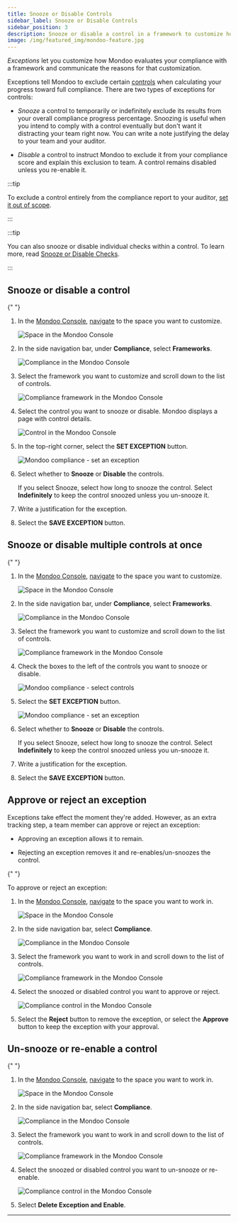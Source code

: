 ```yaml
---
title: Snooze or Disable Controls
sidebar_label: Snooze or Disable Controls
sidebar_position: 3
description: Snooze or disable a control in a framework to customize how Mondoo evaluates your compliance with that framework
image: /img/featured_img/mondoo-feature.jpg
---
```


_Exceptions_ let you customize how Mondoo evaluates your compliance with a framework and communicate the reasons for that customization.

Exceptions tell Mondoo to exclude certain [controls](/platform/compliance/monitor/frameworks/) when calculating your progress toward full compliance. There are two types of exceptions for controls:

- _Snooze_ a control to temporarily or indefinitely exclude its results from your overall compliance progress percentage. Snoozing is useful when you intend to comply with a control eventually but don't want it distracting your team right now. You can write a note justifying the delay to your team and your auditor.

- _Disable_ a control to instruct Mondoo to exclude it from your compliance score and explain this exclusion to team. A control remains disabled unless you re-enable it.

:::tip

To exclude a control entirely from the compliance report to your auditor, [set it out of scope](/platform/compliance/customize/scope/).

:::

:::tip

You can also snooze or disable individual checks within a control. To learn more, read [Snooze or Disable Checks](/platform/compliance/customize/exceptions-checks/).

:::

## Snooze or disable a control


<Partial />{" "}

1. In the [Mondoo Console](https://console.mondoo.com), [navigate](/platform/start/navigate/) to the space you want to customize.

   ![Space in the Mondoo Console](/img/platform/security/monitor-org.png)

2. In the side navigation bar, under **Compliance**, select **Frameworks**.

   ![Compliance in the Mondoo Console](/img/platform/compliance/home.png)

3. Select the framework you want to customize and scroll down to the list of controls.

   ![Compliance framework in the Mondoo Console](/img/platform/compliance/controls.png)

4. Select the control you want to snooze or disable. Mondoo displays a page with control details.

   ![Control in the Mondoo Console](/img/platform/compliance/control.png)

5. In the top-right corner, select the **SET EXCEPTION** button.

   ![Mondoo compliance - set an exception](/img/platform/compliance/set-exception-2.png)

6. Select whether to **Snooze** or **Disable** the controls.

   If you select Snooze, select how long to snooze the control. Select **Indefinitely** to keep the control snoozed unless you un-snooze it.

7. Write a justification for the exception.

8. Select the **SAVE EXCEPTION** button.

## Snooze or disable multiple controls at once

<Partial />{" "}

1. In the [Mondoo Console](https://console.mondoo.com), [navigate](/platform/start/navigate/) to the space you want to customize.

   ![Space in the Mondoo Console](/img/platform/security/monitor-org.png)

2. In the side navigation bar, under **Compliance**, select **Frameworks**.

   ![Compliance in the Mondoo Console](/img/platform/compliance/home.png)

3. Select the framework you want to customize and scroll down to the list of controls.

   ![Compliance framework in the Mondoo Console](/img/platform/compliance/controls.png)

4. Check the boxes to the left of the controls you want to snooze or disable.

   ![Mondoo compliance - select controls](/img/platform/compliance/select-controls.png)

5. Select the **SET EXCEPTION** button.

   ![Mondoo compliance - set an exception](/img/platform/compliance/set-exception.png)

6. Select whether to **Snooze** or **Disable** the controls.

   If you select Snooze, select how long to snooze the control. Select **Indefinitely** to keep the control snoozed unless you un-snooze it.

7. Write a justification for the exception.

8. Select the **SAVE EXCEPTION** button.

## Approve or reject an exception

Exceptions take effect the moment they're added. However, as an extra tracking step, a team member can approve or reject an exception:

- Approving an exception allows it to remain.

- Rejecting an exception removes it and re-enables/un-snoozes the control.

<Partial />{" "}

To approve or reject an exception:

1. In the [Mondoo Console](https://console.mondoo.com), [navigate](/platform/start/navigate/) to the space you want to work in.

   ![Space in the Mondoo Console](/img/platform/security/monitor-org.png)

2. In the side navigation bar, select **Compliance**.

   ![Compliance in the Mondoo Console](/img/platform/compliance/home.png)

3. Select the framework you want to work in and scroll down to the list of controls.

   ![Compliance framework in the Mondoo Console](/img/platform/compliance/controls.png)

4. Select the snoozed or disabled control you want to approve or reject.

   ![Compliance control in the Mondoo Console](/img/platform/compliance/accept-reject.png)

5. Select the **Reject** button to remove the exception, or select the **Approve** button to keep the exception with your approval.

## Un-snooze or re-enable a control


<Partial />{" "}

1. In the [Mondoo Console](https://console.mondoo.com), [navigate](/platform/start/navigate/) to the space you want to work in.

   ![Space in the Mondoo Console](/img/platform/security/monitor-org.png)

2. In the side navigation bar, select **Compliance**.

   ![Compliance in the Mondoo Console](/img/platform/compliance/home.png)

3. Select the framework you want to work in and scroll down to the list of controls.

   ![Compliance framework in the Mondoo Console](/img/platform/compliance/controls.png)

4. Select the snoozed or disabled control you want to un-snooze or re-enable.

   ![Compliance control in the Mondoo Console](/img/platform/compliance/control-snoozed.png)

5. Select **Delete Exception and Enable**.

---
